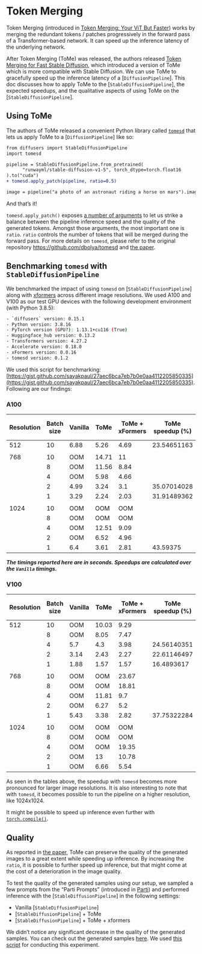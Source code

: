 <!--Copyright 2023 The HuggingFace Team. All rights reserved.

Licensed under the Apache License, Version 2.0 (the "License"); you may not use this file except in compliance with
the License. You may obtain a copy of the License at

http://www.apache.org/licenses/LICENSE-2.0

Unless required by applicable law or agreed to in writing, software distributed under the License is distributed on
an "AS IS" BASIS, WITHOUT WARRANTIES OR CONDITIONS OF ANY KIND, either express or implied. See the License for the
specific language governing permissions and limitations under the License.
-->

# Token Merging

Token Merging (introduced in [Token Merging: Your ViT But Faster](https://arxiv.org/abs/2210.09461)) works by merging the redundant tokens / patches progressively in the forward pass of a Transformer-based network. It can speed up the inference latency of the underlying network.

After Token Merging (ToMe) was released, the authors released [Token Merging for Fast Stable Diffusion](https://arxiv.org/abs/2303.17604), which introduced a version of ToMe which is more compatible with Stable Diffusion. We can use ToMe to gracefully speed up the inference latency of a [`DiffusionPipeline`]. This doc discusses how to apply ToMe to the [`StableDiffusionPipeline`], the expected speedups, and the qualitative aspects of using ToMe on the [`StableDiffusionPipeline`]. 

## Using ToMe

The authors of ToMe released a convenient Python library called [`tomesd`](https://github.com/dbolya/tomesd) that lets us apply ToMe to a [`DiffusionPipeline`] like so:

```diff
from diffusers import StableDiffusionPipeline
import tomesd

pipeline = StableDiffusionPipeline.from_pretrained(
      "runwayml/stable-diffusion-v1-5", torch_dtype=torch.float16
).to("cuda")
+ tomesd.apply_patch(pipeline, ratio=0.5)

image = pipeline("a photo of an astronaut riding a horse on mars").images[0]
```

And that’s it! 

`tomesd.apply_patch()` exposes [a number of arguments](https://github.com/dbolya/tomesd#usage) to let us strike a balance between the pipeline inference speed and the quality of the generated tokens. Amongst those arguments, the most important one is `ratio`. `ratio` controls the number of tokens that will be merged during the forward pass. For more details on `tomesd`, please refer to the original repository https://github.com/dbolya/tomesd and [the paper](https://arxiv.org/abs/2303.17604). 

## Benchmarking `tomesd` with `StableDiffusionPipeline`

We benchmarked the impact of using `tomesd` on [`StableDiffusionPipeline`] along with [xformers](https://huggingface.co/docs/diffusers/optimization/xformers) across different image resolutions. We used A100 and V100 as our test GPU devices with the following development environment (with Python 3.8.5):

```bash
- `diffusers` version: 0.15.1
- Python version: 3.8.16
- PyTorch version (GPU?): 1.13.1+cu116 (True)
- Huggingface_hub version: 0.13.2
- Transformers version: 4.27.2
- Accelerate version: 0.18.0
- xFormers version: 0.0.16
- tomesd version: 0.1.2
```

We used this script for benchmarking: [https://gist.github.com/sayakpaul/27aec6bca7eb7b0e0aa4112205850335](https://gist.github.com/sayakpaul/27aec6bca7eb7b0e0aa4112205850335). Following are our findings: 

### A100

| Resolution | Batch size | Vanilla | ToMe | ToMe + xFormers | ToMe speedup (%) | ToMe + xFormers speedup (%) |
| --- | --- | --- | --- | --- | --- | --- |
| 512 | 10 | 6.88 | 5.26 | 4.69 | 23.54651163 | 31.83139535 |
|  |  |  |  |  |  |  |
| 768 | 10 | OOM | 14.71 | 11 |  |  |
|  | 8 | OOM | 11.56 | 8.84 |  |  |
|  | 4 | OOM | 5.98 | 4.66 |  |  |
|  | 2 | 4.99 | 3.24 | 3.1 | 35.07014028 | 37.8757515 |
|  | 1 | 3.29 | 2.24 | 2.03 | 31.91489362 | 38.29787234 |
|  |  |  |  |  |  |  |
| 1024 | 10 | OOM | OOM | OOM |  |  |
|  | 8 | OOM | OOM | OOM |  |  |
|  | 4 | OOM | 12.51 | 9.09 |  |  |
|  | 2 | OOM | 6.52 | 4.96 |  |  |
|  | 1 | 6.4 | 3.61 | 2.81 | 43.59375 | 56.09375 |

***The timings reported here are in seconds. Speedups are calculated over the `Vanilla` timings.*** 

### V100

| Resolution | Batch size | Vanilla | ToMe | ToMe + xFormers | ToMe speedup (%) | ToMe + xFormers speedup (%) |
| --- | --- | --- | --- | --- | --- | --- |
| 512 | 10 | OOM | 10.03 | 9.29 |  |  |
|  | 8 | OOM | 8.05 | 7.47 |  |  |
|  | 4 | 5.7 | 4.3 | 3.98 | 24.56140351 | 30.1754386 |
|  | 2 | 3.14 | 2.43 | 2.27 | 22.61146497 | 27.70700637 |
|  | 1 | 1.88 | 1.57 | 1.57 | 16.4893617 | 16.4893617 |
|  |  |  |  |  |  |  |
| 768 | 10 | OOM | OOM | 23.67 |  |  |
|  | 8 | OOM | OOM | 18.81 |  |  |
|  | 4 | OOM | 11.81 | 9.7 |  |  |
|  | 2 | OOM | 6.27 | 5.2 |  |  |
|  | 1 | 5.43 | 3.38 | 2.82 | 37.75322284 | 48.06629834 |
|  |  |  |  |  |  |  |
| 1024 | 10 | OOM | OOM | OOM |  |  |
|  | 8 | OOM | OOM | OOM |  |  |
|  | 4 | OOM | OOM | 19.35 |  |  |
|  | 2 | OOM | 13 | 10.78 |  |  |
|  | 1 | OOM | 6.66 | 5.54 |  |  |

As seen in the tables above, the speedup with `tomesd` becomes more pronounced for larger image resolutions. It is also interesting to note that with `tomesd`, it becomes possible to run the pipeline on a higher resolution, like 1024x1024. 

It might be possible to speed up inference even further with [`torch.compile()`](https://huggingface.co/docs/diffusers/optimization/torch2.0). 

## Quality

As reported in [the paper](https://arxiv.org/abs/2303.17604), ToMe can preserve the quality of the generated images to a great extent while speeding up inference. By increasing the `ratio`, it is possible to further speed up inference, but that might come at the cost of a deterioration in the image quality. 

To test the quality of the generated samples using our setup, we sampled a few prompts from the “Parti Prompts” (introduced in [Parti](https://parti.research.google/)) and performed inference with the [`StableDiffusionPipeline`] in the following settings:

- Vanilla [`StableDiffusionPipeline`]
- [`StableDiffusionPipeline`] + ToMe
- [`StableDiffusionPipeline`] + ToMe + xformers

We didn’t notice any significant decrease in the quality of the generated samples. You can check out the generated samples [here](https://wandb.ai/sayakpaul/tomesd-results/runs/23j4bj3i?workspace=). We used [this script](https://gist.github.com/sayakpaul/8cac98d7f22399085a060992f411ecbd) for conducting this experiment.